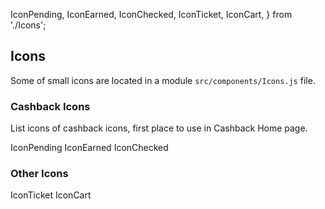  IconPending,
 IconEarned,
 IconChecked,
 IconTicket,
 IconCart,
} from './Icons';

<Meta title="Common/Icons" />

## Icons

Some of small icons are located in a module `src/components/Icons.js` file.

### Cashback Icons

List icons of cashback icons, first place to use in Cashback Home page.

<Preview>
  <Story name="all icons">
    <div style={{ display:'flex', alignItems:'center' }}>
        <IconPending /> IconPending
        <IconEarned /> IconEarned
        <IconChecked /> IconChecked
    </div>
  </Story>
</Preview>

### Other Icons

<Preview>
    <Story name="other icons">
        <div style={{ display:'flex', alignItems:'center' }}>
            <IconTicket /> IconTicket
            <span style={{ backgroundColor:'Tomato'}}><IconCart /></span> IconCart
        </div>
    </Story>
</Preview>
